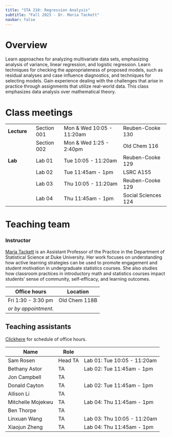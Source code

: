 ```yaml
---
title: "STA 210: Regression Analysis"
subtitle: "Fall 2023 - Dr. Maria Tackett"
navbar: false
---
```


# Overview

Learn approaches for analyzing multivariate data sets, emphasizing analysis of variance, linear regression, and logistic regression. Learn techniques for checking the appropriateness of proposed models, such as residual analyses and case influence diagnostics, and techniques for selecting models. Gain experience dealing with the challenges that arise in practice through assignments that utilize real-world data. This class emphasizes data analysis over mathematical theory.

# Class meetings

|             |             |                           |                     |
|-------------|-------------|---------------------------|---------------------|
| **Lecture** | Section 001 | Mon & Wed 10:05 - 11:20am | Reuben-Cooke 130    |
|             | Section 002 | Mon & Wed 1:25 - 2:40pm   | Old Chem 116        |
| **Lab**     | Lab 01      | Tue 10:05 - 11:20am       | Reuben-Cooke 129    |
|             | Lab 02      | Tue 11:45am - 1pm         | LSRC A155           |
|             | Lab 03      | Thu 10:05 - 11:20am       | Reuben-Cooke 129    |
|             | Lab 04      | Thu 11:45am - 1pm         | Social Sciences 124 |

# Teaching team

### Instructor

[Maria Tackett](https://www2.stat.duke.edu/~mt324) is an Assistant Professor of the Practice in the Department of Statistical Science at Duke University. Her work focuses on understanding how active learning strategies can be used to promote engagement and student motivation in undergraduate statistics courses. She also studies how classroom practices in introductory math and statistics courses impact students' sense of community, self-efficacy, and learning outcomes.

| Office hours         | Location      |
|----------------------|---------------|
| Fri 1:30 - 3:30 pm   | Old Chem 118B |
| *or by appointment.* |               |

## Teaching assistants

::: {.callout-tip appearance="simple" icon="false"}
[Click ](https://docs.google.com/spreadsheets/d/1bZMZsX0Z6-rMI_qguqZCPg3kaes7KTz5Cn7gtcm9nWk/edit?usp=sharing)[here](https://docs.google.com/spreadsheets/d/1bZMZsX0Z6-rMI_qguqZCPg3kaes7KTz5Cn7gtcm9nWk/edit?usp=sharing) for schedule of office hours.
:::

| Name              | Role    |                             |
|-------------------|---------|-----------------------------|
| Sam Rosen         | Head TA | Lab 01: Tue 10:05 - 11:20am |
| Bethany Astor     | TA      | Lab 02: Tue 11:45am - 1pm   |
| Jon Campbell      | TA      |                             |
| Donald Cayton     | TA      | Lab 02: Tue 11:45am - 1pm   |
| Allison Li        | TA      |                             |
| Mitchelle Mojekwu | TA      | Lab 04: Thu 11:45am - 1pm   |
| Ben Thorpe        | TA      |                             |
| Linxuan Wang      | TA      | Lab 03: Thu 10:05 - 11:20am |
| Xiaojun Zheng     | TA      | Lab 04: Thu 11:45am - 1pm   |
